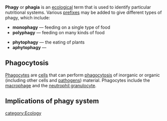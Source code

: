 '''Phagy''' or '''phagia''' is an [[ecology|ecological]] term that is used to identify particular nutritional systems.  Various [[prefix]]es may be added to give different types of phagy, which include:

* '''monophagy''' &mdash; feeding on a single type of food
* '''polyphagy''' &mdash; feeding on many kinds of food

* '''phytophagy''' &mdash; the eating of plants
* '''aphytophagy''' &mdash; <!-- eek, what is this? -->

==Phagocytosis==
[[Phagocyte]]s are [[cell (biology)|cells]] that can perform [[phagocytosis]] of inorganic or organic (including other cells and [[pathogen]]s) material. Phagocytes include the [[macrophage]] and the [[neutrophil granulocyte]].

== Implications of phagy system ==

{{sectstub}}

[[category:Ecology]]